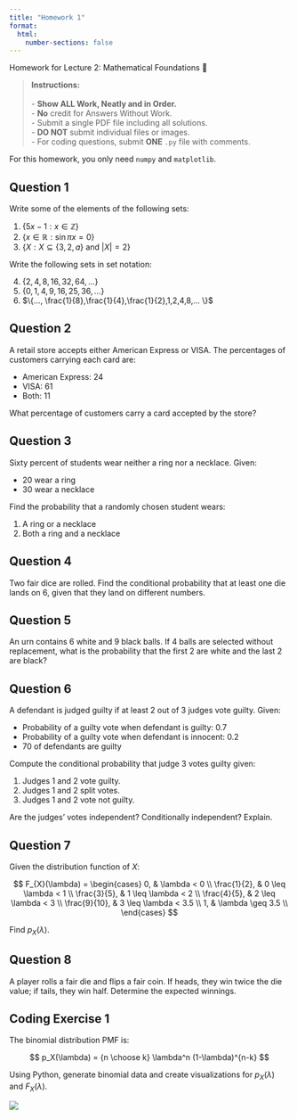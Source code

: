 ```yaml
---
title: "Homework 1"
format:
  html:
    number-sections: false
---
```


::: {.callout-note appearance="simple" icon=false}
Homework for Lecture 2: Mathematical Foundations 📝
:::

> **Instructions:** <br> 
> <br>
> - **Show ALL Work, Neatly and in Order.** <br>
> - **No** credit for Answers Without Work. <br>
> - Submit a single PDF file including all solutions. <br>
> - **DO NOT** submit individual files or images. <br>
> - For coding questions, submit **ONE** `.py` file with comments. <br>

::: {.callout-note}
For this homework, you only need `numpy` and `matplotlib`.
:::

## Question 1
Write some of the elements of the following sets:

1. $\{ 5x-1: x \in \mathbb{Z} \}$
2. $\{ x \in \mathbb{R}: \sin \pi x = 0 \}$
3. $\{X : X \subseteq \{3,2,a\} \text{ and } |X|=2 \}$

Write the following sets in set notation:

4. $\{ 2, 4, 8, 16, 32, 64, ...\}$
5. $\{0,1,4,9,16,25,36, ...\}$
6. $\{..., \frac{1}{8},\frac{1}{4},\frac{1}{2},1,2,4,8,... \}$

## Question 2
A retail store accepts either American Express or VISA. The percentages of customers carrying each card are: <br> 

- American Express: $24%$
- VISA: $61%$
- Both: $11%$

What percentage of customers carry a card accepted by the store?

## Question 3
Sixty percent of students wear neither a ring nor a necklace. Given: <br>

- $20%$ wear a ring
- $30%$ wear a necklace

Find the probability that a randomly chosen student wears:

1. A ring or a necklace
2. Both a ring and a necklace

## Question 4
Two fair dice are rolled. Find the conditional probability that at least one die lands on $6$, given that they land on different numbers.

## Question 5
An urn contains $6$ white and $9$ black balls. If $4$ balls are selected without replacement, what is the probability that the first $2$ are white and the last $2$ are black?

## Question 6
A defendant is judged guilty if at least $2$ out of $3$ judges vote guilty. Given: 

- Probability of a guilty vote when defendant is guilty: $0.7$ <br>
- Probability of a guilty vote when defendant is innocent: $0.2$ <br>
- $70%$ of defendants are guilty

Compute the conditional probability that judge $3$ votes guilty given:

1. Judges $1$ and $2$ vote guilty. <br>
2. Judges $1$ and $2$ split votes. <br>
3. Judges $1$ and $2$ vote not guilty.

Are the judges' votes independent? Conditionally independent? Explain.

## Question 7
Given the distribution function of $X$:

$$
F_{X}(\lambda) = 
\begin{cases}
0, & \lambda < 0 \\
\frac{1}{2}, & 0 \leq \lambda < 1 \\
\frac{3}{5}, & 1 \leq \lambda < 2 \\
\frac{4}{5}, & 2 \leq \lambda < 3 \\
\frac{9}{10}, & 3 \leq \lambda < 3.5 \\
1, & \lambda \geq 3.5 \\
\end{cases}
$$


Find $p_X(\lambda)$.

## Question 8
A player rolls a fair die and flips a fair coin. If heads, they win twice the die value; if tails, they win half. Determine the expected winnings.

## Coding Exercise 1
The binomial distribution PMF is:

$$
p_X(\lambda) = {n \choose k} \lambda^n (1-\lambda)^{n-k}
$$

Using Python, generate binomial data and create visualizations for $p_X(\lambda)$ and $F_X(\lambda)$.

[![](https://colab.research.google.com/assets/colab-badge.svg)](https://colab.research.google.com/drive/1aA2D9X1oTxvi1BPl5TqSZ_2rKDOUIIHD?usp=sharing)
